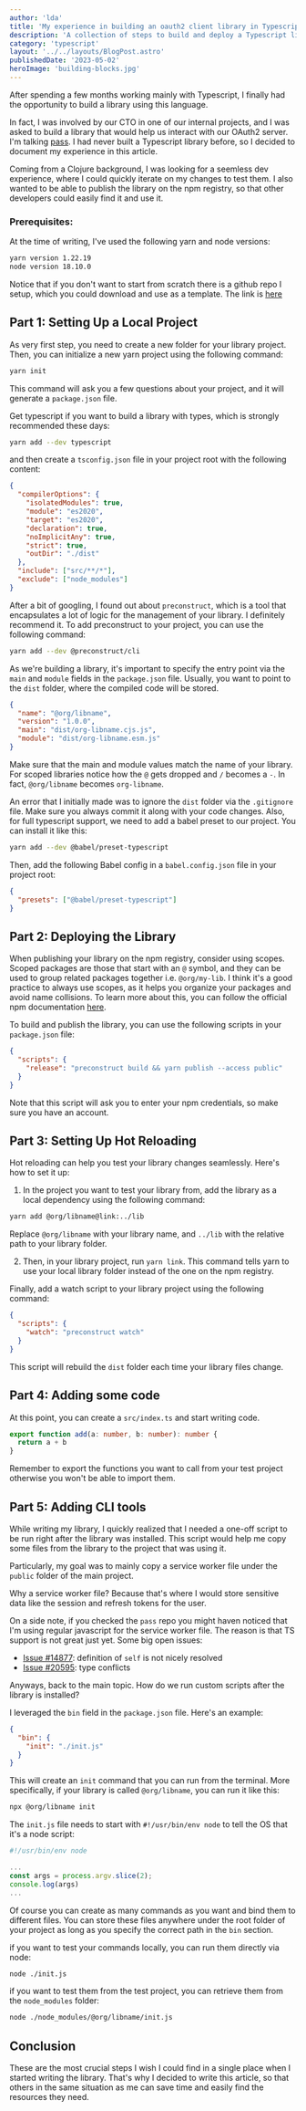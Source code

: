 ```yaml
---
author: 'lda'
title: 'My experience in building an oauth2 client library in Typescript'
description: 'A collection of steps to build and deploy a Typescript library starting from scratch'
category: 'typescript'
layout: '../../layouts/BlogPost.astro'
publishedDate: '2023-05-02'
heroImage: 'building-blocks.jpg'
---
```


After spending a few months working mainly with Typescript, I finally had the opportunity to build a library using this language.

In fact, I was involved by our CTO in one of our internal projects, and I was asked to build a library that would help us interact with our OAuth2 server. I'm talking [pass](https://github.com/juxt-site/pass).
I had never built a Typescript library before, so I decided to document my experience in this article.

Coming from a Clojure background, I was looking for a seemless dev experience, where I could quickly iterate on my changes to test them.
I also wanted to be able to publish the library on the npm registry, so that other developers could easily find it and use it.

### Prerequisites:

At the time of writing, I've used the following yarn and node versions:

```sh
yarn version 1.22.19
node version 18.10.0
```

Notice that if you don't want to start from scratch there is a github repo I setup, which you could download and use as a template.
The link is [here](https://github.com/luciodale/writing-a-typescript-library)

## Part 1: Setting Up a Local Project

As very first step, you need to create a new folder for your library project.
Then, you can initialize a new yarn project using the following command:

```sh
yarn init
```

This command will ask you a few questions about your project, and it will generate a `package.json` file.

Get typescript if you want to build a library with types, which is strongly recommended these days:

```sh
yarn add --dev typescript
```

and then create a `tsconfig.json` file in your project root with the following content:

```json
{
  "compilerOptions": {
    "isolatedModules": true,
    "module": "es2020",
    "target": "es2020",
    "declaration": true,
    "noImplicitAny": true,
    "strict": true,
    "outDir": "./dist"
  },
  "include": ["src/**/*"],
  "exclude": ["node_modules"]
}
```

After a bit of googling, I found out about `preconstruct`, which is a tool that encapsulates a lot of logic for the management of your library. I definitely recommend it.
To add preconstruct to your project, you can use the following command:

```sh
yarn add --dev @preconstruct/cli
```

As we're building a library, it's important to specify the entry point via the `main` and `module` fields in the `package.json` file.
Usually, you want to point to the `dist` folder, where the compiled code will be stored.

```json
{
  "name": "@org/libname",
  "version": "1.0.0",
  "main": "dist/org-libname.cjs.js",
  "module": "dist/org-libname.esm.js"
}
```

Make sure that the main and module values match the name of your library. For scoped libraries notice how the `@` gets dropped and `/` becomes a `-`. In fact, `@org/libname` becomes `org-libname`.

An error that I initially made was to ignore the `dist` folder via the `.gitignore` file. Make sure you always commit it along with your code changes.
Also, for full typescript support, we need to add a babel preset to our project.
You can install it like this:

```sh
yarn add --dev @babel/preset-typescript
```

Then, add the following Babel config in a `babel.config.json` file in your project root:

```json
{
  "presets": ["@babel/preset-typescript"]
}
```

## Part 2: Deploying the Library

When publishing your library on the npm registry, consider using scopes.
Scoped packages are those that start with an `@` symbol, and they can be used to group related packages together i.e. `@org/my-lib`.
I think it's a good practice to always use scopes, as it helps you organize your packages and avoid name collisions.
To learn more about this, you can follow the official npm documentation [here](https://docs.npmjs.com/cli/v9/using-npm/scope#description).

To build and publish the library, you can use the following scripts in your `package.json` file:

```json
{
  "scripts": {
    "release": "preconstruct build && yarn publish --access public"
  }
}
```

Note that this script will ask you to enter your npm credentials, so make sure you have an account.

## Part 3: Setting Up Hot Reloading

Hot reloading can help you test your library changes seamlessly. Here's how to set it up:

1. In the project you want to test your library from, add the library as a local dependency using the following command:

```sh
yarn add @org/libname@link:../lib
```

Replace `@org/libname` with your library name, and `../lib` with the relative path to your library folder.

2. Then, in your library project, run `yarn link`. This command tells yarn to use your local library folder instead of the one on the npm registry.

Finally, add a watch script to your library project using the following command:

```json
{
  "scripts": {
    "watch": "preconstruct watch"
  }
}
```

This script will rebuild the `dist` folder each time your library files change.

## Part 4: Adding some code

At this point, you can create a `src/index.ts` and start writing code.

```ts
export function add(a: number, b: number): number {
  return a + b
}
```

Remember to export the functions you want to call from your test project otherwise you won't be able to import them.

## Part 5: Adding CLI tools

While writing my library, I quickly realized that I needed a one-off script to be run right after the library was installed.
This script would help me copy some files from the library to the project that was using it.

Particularly, my goal was to mainly copy a service worker file under the `public` folder of the main project.

Why a service worker file? Because that's where I would store sensitive data like the session and refresh tokens for the user.

On a side note, if you checked the `pass` repo you might haven noticed that I'm using regular javascript for the service worker file.
The reason is that TS support is not great just yet. Some big open issues:

- [Issue #14877](https://github.com/microsoft/TypeScript/issues/14877): definition of `self` is not nicely resolved
- [Issue #20595](https://github.com/Microsoft/TypeScript/issues/20595): type conflicts

Anyways, back to the main topic. How do we run custom scripts after the library is installed?

I leveraged the `bin` field in the `package.json` file. Here's an example:

```json
{
  "bin": {
    "init": "./init.js"
  }
}
```

This will create an `init` command that you can run from the terminal.
More specifically, if your library is called `@org/libname`, you can run it like this:

```sh
npx @org/libname init
```

The `init.js` file needs to start with `#!/usr/bin/env node` to tell the OS that it's a node script:

```js
#!/usr/bin/env node

...
const args = process.argv.slice(2);
console.log(args)
...
```

Of course you can create as many commands as you want and bind them to different files. You can store these files anywhere under the root folder of your project
as long as you specify the correct path in the `bin` section.

if you want to test your commands locally, you can run them directly via node:

```sh
node ./init.js
```

if you want to test them from the test project, you can retrieve them from the `node_modules` folder:

```sh
node ./node_modules/@org/libname/init.js
```

## Conclusion

These are the most crucial steps I wish I could find in a single place when I started writing the library.
That's why I decided to write this article, so that others in the same situation as me can save time and easily find the resources they need.
